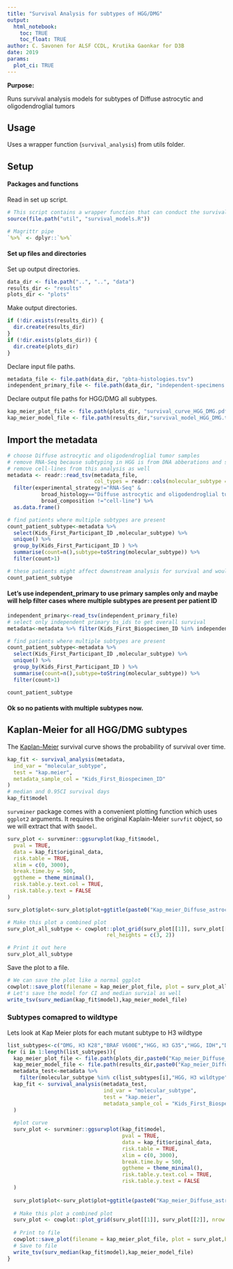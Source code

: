 ```yaml
---
title: "Survival Analysis for subtypes of HGG/DMG"
output: 
  html_notebook:
    toc: TRUE
    toc_float: TRUE
author: C. Savonen for ALSF CCDL, Krutika Gaonkar for D3B
date: 2019
params:
  plot_ci: TRUE
---
```


**Purpose:** 

Runs survival analysis models for subtypes of Diffuse astrocytic and oligodendroglial tumors

## Usage 

Uses a wrapper function (`survival_analysis`) from utils folder. 

## Setup

#### Packages and functions

Read in set up script.

```r
# This script contains a wrapper function that can conduct the survival analyses
source(file.path("util", "survival_models.R"))

# Magrittr pipe
`%>%` <- dplyr::`%>%`
```

#### Set up files and directories

Set up output directories. 

```r
data_dir <- file.path("..", "..", "data")
results_dir <- "results"
plots_dir <- "plots"
```

Make output directories.

```r
if (!dir.exists(results_dir)) {
  dir.create(results_dir)
}
if (!dir.exists(plots_dir)) {
  dir.create(plots_dir)
}
```

Declare input file paths. 

```r
metadata_file <- file.path(data_dir, "pbta-histologies.tsv")
independent_primary_file <- file.path(data_dir, "independent-specimens.wgswxs.primary.tsv")
```

Declare output file paths for HGG/DMG all subtypes. 

```r
kap_meier_plot_file <- file.path(plots_dir, "survival_curve_HGG_DMG.pdf")
kap_meier_model_file <- file.path(results_dir,"survival_model_HGG_DMG.tsv")
```

## Import the metadata

```r
# choose Diffuse astrocytic and oligodendroglial tumor samples
# remove RNA-Seq because subtyping in HGG is from DNA abberations and samples where only RNA-Seq is available cannot be subtyped
# remove cell-lines from this analysis as well
metadata <- readr::read_tsv(metadata_file,
                            col_types = readr::cols(molecular_subtype = readr::col_character())) %>%
  filter(experimental_strategy!="RNA-Seq" & 
           broad_histology=="Diffuse astrocytic and oligodendroglial tumor" &
           broad_composition !="cell-line") %>% 
  as.data.frame()

# find patients where multiple subtypes are present 
count_patient_subtype<-metadata %>% 
  select(Kids_First_Participant_ID ,molecular_subtype) %>%
  unique() %>%
  group_by(Kids_First_Participant_ID ) %>% 
  summarise(count=n(),subtype=toString(molecular_subtype)) %>%
  filter(count>1)

# these patients might affect downstream analysis for survival and would need to be removed
count_patient_subtype

```

#### Let's use independent_primary to use primary samples only and maybe will help filter cases where multiple subtypes are present per patient ID

```r
independent_primary<-read_tsv(independent_primary_file)
# select only independent primary bs_ids to get overall survival
metadata<-metadata %>% filter(Kids_First_Biospecimen_ID %in% independent_primary$Kids_First_Biospecimen_ID)

# find patients where multiple subtypes are present 
count_patient_subtype<-metadata %>% 
  select(Kids_First_Participant_ID ,molecular_subtype) %>%
  unique() %>%
  group_by(Kids_First_Participant_ID ) %>% 
  summarise(count=n(),subtype=toString(molecular_subtype)) %>%
  filter(count>1)

count_patient_subtype

```
#### Ok so no patients with multiple subtypes now.

## Kaplan-Meier for all HGG/DMG subtypes

The [Kaplan-Meier](https://www.ncbi.nlm.nih.gov/pmc/articles/PMC3059453/) 
survival curve shows the probability of survival over time.

```r
kap_fit <- survival_analysis(metadata,
  ind_var = "molecular_subtype",
  test = "kap.meier",
  metadata_sample_col = "Kids_First_Biospecimen_ID"
)
# median and 0.95CI survival days
kap_fit$model
```

`survminer` package comes with a convenient plotting function which uses `ggplot2`
arguments. 
It requires the original Kaplain-Meier `survfit` object, so we will extract that with `$model`.

```r
surv_plot <- survminer::ggsurvplot(kap_fit$model,
  pval = TRUE,
  data = kap_fit$original_data,
  risk.table = TRUE,
  xlim = c(0, 3000),
  break.time.by = 500,
  ggtheme = theme_minimal(),
  risk.table.y.text.col = TRUE,
  risk.table.y.text = FALSE
) 

surv_plot$plot<-surv_plot$plot+ggtitle(paste0("Kap_meier_Diffuse_astrocytic_and_oligodendroglial_tumor"))+theme(legend.position = "right")

# Make this plot a combined plot
surv_plot_all_subtype <- cowplot::plot_grid(surv_plot[[1]], surv_plot[[2]], nrow = 2, 
                                rel_heights = c(3, 2))

# Print it out here
surv_plot_all_subtype
```

Save the plot to a file. 

```r
# We can save the plot like a normal ggplot
cowplot::save_plot(filename = kap_meier_plot_file, plot = surv_plot_all_subtype)
# Let's save the model for CI and median survial as well
write_tsv(surv_median(kap_fit$model),kap_meier_model_file)
```

### Subtypes comapred to wildtype
Lets look at Kap Meier plots for each mutant subtype to H3 wildtype

```r

list_subtypes<-c("DMG, H3 K28","BRAF V600E","HGG, H3 G35","HGG, IDH","DMG, H3 K28, BRAF V600E")
for (i in 1:length(list_subtypes)){
  kap_meier_plot_file <- file.path(plots_dir,paste0("Kap_meier_Diffuse_astrocytic_and_oligodendroglial_tumor_",gsub(" ","_",list_subtypes[i]),".pdf"))
  kap_meier_model_file <- file.path(results_dir,paste0("Kap_meier_Diffuse_astrocytic_and_oligodendroglial_tumor_",gsub(" ","_",list_subtypes[i]),".tsv"))
  metadata_test<-metadata %>% 
    filter(molecular_subtype %in% c(list_subtypes[i],"HGG, H3 wildtype") )
  kap_fit <- survival_analysis(metadata_test,
                               ind_var = "molecular_subtype",
                               test = "kap.meier",
                               metadata_sample_col = "Kids_First_Biospecimen_ID"
  )
  
  #plot curve
  surv_plot <- survminer::ggsurvplot(kap_fit$model,
                                     pval = TRUE,
                                     data = kap_fit$original_data,
                                     risk.table = TRUE,
                                     xlim = c(0, 3000),
                                     break.time.by = 500,
                                     ggtheme = theme_minimal(),
                                     risk.table.y.text.col = TRUE,
                                     risk.table.y.text = FALSE
  ) 
  
  surv_plot$plot<-surv_plot$plot+ggtitle(paste0("Kap_meier_Diffuse_astrocytic_and_oligodendroglial_tumor"))+theme(legend.position = "right")
  
  # Make this plot a combined plot
  surv_plot <- cowplot::plot_grid(surv_plot[[1]], surv_plot[[2]], nrow = 2, rel_heights = c(2.5, 1))
  
  # Print to file
  cowplot::save_plot(filename = kap_meier_plot_file, plot = surv_plot,base_height = 10)
  # Save to file
  write_tsv(surv_median(kap_fit$model),kap_meier_model_file)
}

```




